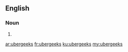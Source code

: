==English==

===Noun===
{{head|en}}

# {{plural of|ubergeek}}

[[ar:ubergeeks]]
[[fr:ubergeeks]]
[[ku:ubergeeks]]
[[my:ubergeeks]]